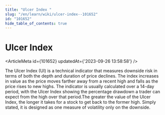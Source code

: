 ```yaml
---
title: "Ulcer Index "
slug: "/en/learn/wiki/ulcer-index--101652"
id: "101652"
hide_table_of_contents: true
---
```



# Ulcer Index 

<ArticleMeta id={101652} updatedAt={'2023-09-26 13:58:58'} />
<div className='border-solid border-b border-t-0 my-4 border-[var(--ifm-color-gray-300)]' />

The Ulcer Index (UI) is a technical indicator that measures downside risk in terms of both the depth and duration of price declines. The index increases in value as the price moves farther away from a recent high and falls as the price rises to new highs. The indicator is usually calculated over a 14-day period, with the Ulcer Index showing the percentage drawdown a trader can expect from the high over that period.The greater the value of the Ulcer Index, the longer it takes for a stock to get back to the former high. Simply stated, it is designed as one measure of volatility only on the downside.
